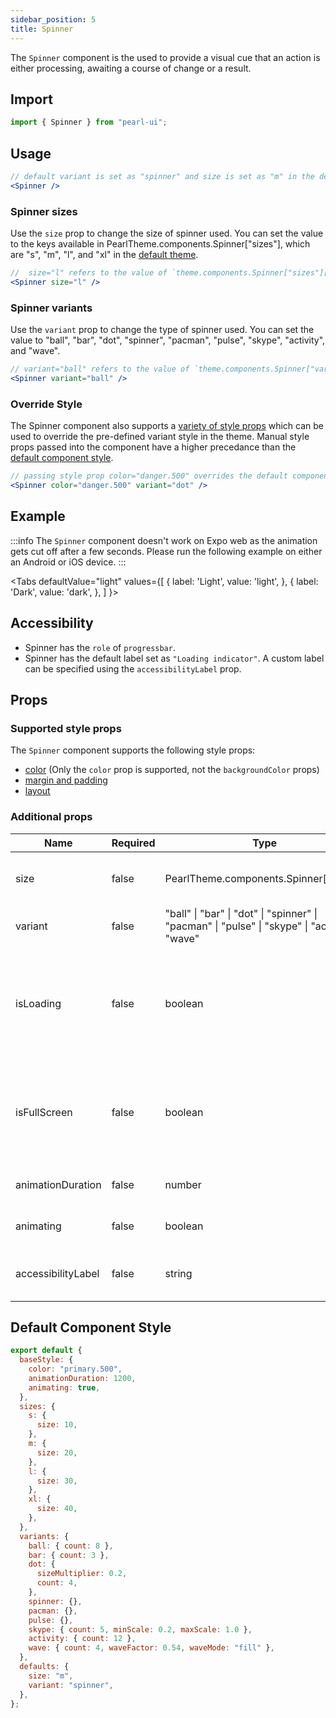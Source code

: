 ```yaml
---
sidebar_position: 5
title: Spinner
---
```


The `Spinner` component is the used to provide a visual cue that an action is either processing, awaiting a course of change or a result.

## Import

```jsx
import { Spinner } from "pearl-ui";
```

## Usage

```jsx
// default variant is set as "spinner" and size is set as "m" in the default Pearl theme
<Spinner />
```

### Spinner sizes

Use the `size` prop to change the size of spinner used. You can set the value to the keys available in <t>PearlTheme.components.Spinner["sizes"]</t>, which are <t>"s"</t>, <t>"m"</t>, <t>"l"</t>, and <t>"xl"</t> in the [default theme](#default-component-style).

```jsx
//  size="l" refers to the value of `theme.components.Spinner["sizes"]["l"]`
<Spinner size="l" />
```

### Spinner variants

Use the `variant` prop to change the type of spinner used. You can set the value to <t>"ball"</t>, <t>"bar"</t>, <t>"dot"</t>, <t>"spinner"</t>, <t>"pacman"</t>, <t>"pulse"</t>, <t>"skype"</t>, <t>"activity"</t>, and <t>"wave"</t>.

```jsx
// variant="ball" refers to the value of `theme.components.Spinner["variants"]["ball"]`
<Spinner variant="ball" />
```

### Override Style

The Spinner component also supports a [variety of style props](#supported-style-props) which can be used to override the pre-defined variant style in the theme. Manual style props passed into the component have a higher precedance than the [default component style](#default-component-style).

```jsx
// passing style prop color="danger.500" overrides the default component style value of color="primary.500"
<Spinner color="danger.500" variant="dot" />
```

## Example

:::info
The `Spinner` component doesn't work on Expo web as the animation gets cut off after a few seconds. Please run the following example on either an Android or iOS device.
:::


<Tabs
  defaultValue="light"
  values={[
    { label: 'Light', value: 'light', },
    { label: 'Dark', value: 'dark', },
  ]
}>
<TabItem value="light">

<Snack snackId="@agrawal-rohit/spinner-light" />

</TabItem>

<TabItem value="dark">

<Snack snackId="@agrawal-rohit/spinner-dark" />

</TabItem>
</Tabs>

## Accessibility

- Spinner has the `role` of `progressbar`.
- Spinner has the default label set as `"Loading indicator"`. A custom label can be specified using the `accessibilityLabel` prop.

## Props

### Supported style props

The `Spinner` component supports the following style props:

- [color](../../getting-started/style-props#color-and-background-color) (Only the `color` prop is supported, not the `backgroundColor` props)
- [margin and padding](../../getting-started/style-props#margin-and-padding)
- [layout](../../getting-started/style-props#layout)

### Additional props

| Name               | Required | Type                                                                                                   | Default     | Description                                                                                       |
| ------------------ | -------- | ------------------------------------------------------------------------------------------------------ | ----------- | ------------------------------------------------------------------------------------------------- |
| size               | false    | <t>PearlTheme.components.Spinner["sizes"]</t>                                                          | `"m"`       | Size to use as defined in the active theme.                                                       |
| variant            | false    | <t>"ball" \| "bar" \| "dot" \| "spinner" \| "pacman" \| "pulse" \| "skype" \| "activity" \| "wave"</t> | `"spinner"` | Type of spinner to use.                                                                           |
| isLoading          | false    | <t>boolean</t>                                                                                         | `true`      | The loading status of the `Spinner`. If `false`, the `Spinner` component is removed from the DOM. |
| isFullScreen       | false    | <t>boolean</t>                                                                                         | `false`     | Spinner container takes the entire screen size and centers the spinner within.                    |
| animationDuration  | false    | <t>number</t>                                                                                          | `1200`      | Animation duration in ms.                                                                         |
| animating          | false    | <t>boolean</t>                                                                                         | `true`      | Toggles the animation status.                                                                     |
| accessibilityLabel | false    | <t>string</t>                                                                                          |             | The accessibility label of the spinner                                                            |

## Default Component Style

```js
export default {
  baseStyle: {
    color: "primary.500",
    animationDuration: 1200,
    animating: true,
  },
  sizes: {
    s: {
      size: 10,
    },
    m: {
      size: 20,
    },
    l: {
      size: 30,
    },
    xl: {
      size: 40,
    },
  },
  variants: {
    ball: { count: 8 },
    bar: { count: 3 },
    dot: {
      sizeMultiplier: 0.2,
      count: 4,
    },
    spinner: {},
    pacman: {},
    pulse: {},
    skype: { count: 5, minScale: 0.2, maxScale: 1.0 },
    activity: { count: 12 },
    wave: { count: 4, waveFactor: 0.54, waveMode: "fill" },
  },
  defaults: {
    size: "m",
    variant: "spinner",
  },
};
```

